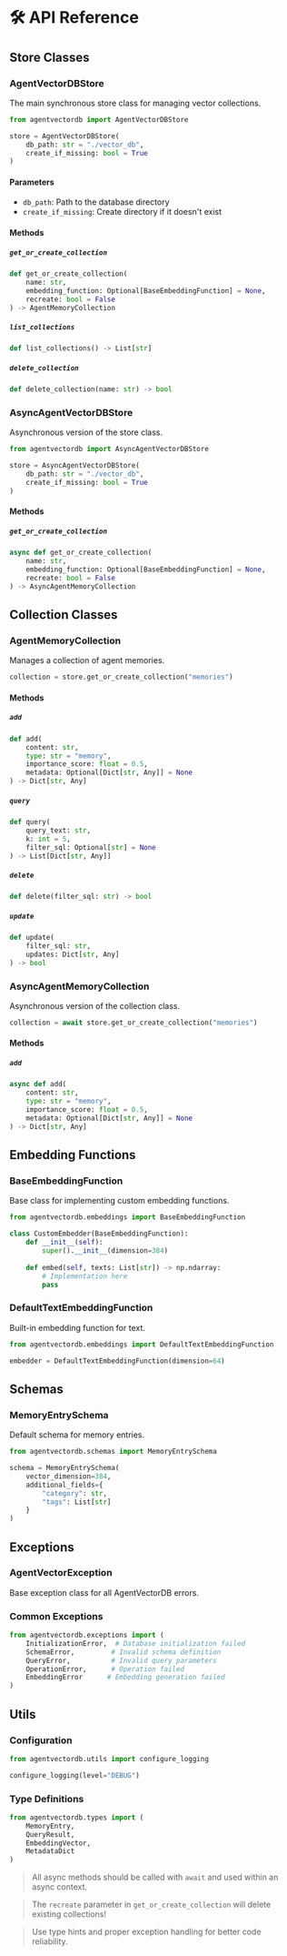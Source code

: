 # 🛠 API Reference

## Store Classes

### AgentVectorDBStore

The main synchronous store class for managing vector collections.

```python
from agentvectordb import AgentVectorDBStore

store = AgentVectorDBStore(
    db_path: str = "./vector_db",
    create_if_missing: bool = True
)
```

#### Parameters
- `db_path`: Path to the database directory
- `create_if_missing`: Create directory if it doesn't exist

#### Methods

##### `get_or_create_collection`
```python
def get_or_create_collection(
    name: str,
    embedding_function: Optional[BaseEmbeddingFunction] = None,
    recreate: bool = False
) -> AgentMemoryCollection
```

##### `list_collections`
```python
def list_collections() -> List[str]
```

##### `delete_collection`
```python
def delete_collection(name: str) -> bool
```

### AsyncAgentVectorDBStore

Asynchronous version of the store class.

```python
from agentvectordb import AsyncAgentVectorDBStore

store = AsyncAgentVectorDBStore(
    db_path: str = "./vector_db",
    create_if_missing: bool = True
)
```

#### Methods

##### `get_or_create_collection`
```python
async def get_or_create_collection(
    name: str,
    embedding_function: Optional[BaseEmbeddingFunction] = None,
    recreate: bool = False
) -> AsyncAgentMemoryCollection
```

## Collection Classes

### AgentMemoryCollection

Manages a collection of agent memories.

```python
collection = store.get_or_create_collection("memories")
```

#### Methods

##### `add`
```python
def add(
    content: str,
    type: str = "memory",
    importance_score: float = 0.5,
    metadata: Optional[Dict[str, Any]] = None
) -> Dict[str, Any]
```

##### `query`
```python
def query(
    query_text: str,
    k: int = 5,
    filter_sql: Optional[str] = None
) -> List[Dict[str, Any]]
```

##### `delete`
```python
def delete(filter_sql: str) -> bool
```

##### `update`
```python
def update(
    filter_sql: str,
    updates: Dict[str, Any]
) -> bool
```

### AsyncAgentMemoryCollection

Asynchronous version of the collection class.

```python
collection = await store.get_or_create_collection("memories")
```

#### Methods

##### `add`
```python
async def add(
    content: str,
    type: str = "memory",
    importance_score: float = 0.5,
    metadata: Optional[Dict[str, Any]] = None
) -> Dict[str, Any]
```

## Embedding Functions

### BaseEmbeddingFunction

Base class for implementing custom embedding functions.

```python
from agentvectordb.embeddings import BaseEmbeddingFunction

class CustomEmbedder(BaseEmbeddingFunction):
    def __init__(self):
        super().__init__(dimension=384)
    
    def embed(self, texts: List[str]) -> np.ndarray:
        # Implementation here
        pass
```

### DefaultTextEmbeddingFunction

Built-in embedding function for text.

```python
from agentvectordb.embeddings import DefaultTextEmbeddingFunction

embedder = DefaultTextEmbeddingFunction(dimension=64)
```

## Schemas

### MemoryEntrySchema

Default schema for memory entries.

```python
from agentvectordb.schemas import MemoryEntrySchema

schema = MemoryEntrySchema(
    vector_dimension=384,
    additional_fields={
        "category": str,
        "tags": List[str]
    }
)
```

## Exceptions

### AgentVectorException
Base exception class for all AgentVectorDB errors.

### Common Exceptions
```python
from agentvectordb.exceptions import (
    InitializationError,  # Database initialization failed
    SchemaError,         # Invalid schema definition
    QueryError,          # Invalid query parameters
    OperationError,      # Operation failed
    EmbeddingError      # Embedding generation failed
)
```

## Utils

### Configuration

```python
from agentvectordb.utils import configure_logging

configure_logging(level="DEBUG")
```

### Type Definitions

```python
from agentvectordb.types import (
    MemoryEntry,
    QueryResult,
    EmbeddingVector,
    MetadataDict
)
```


> All async methods should be called with `await` and used within an async context.


> The `recreate` parameter in `get_or_create_collection` will delete existing collections!


> Use type hints and proper exception handling for better code reliability.